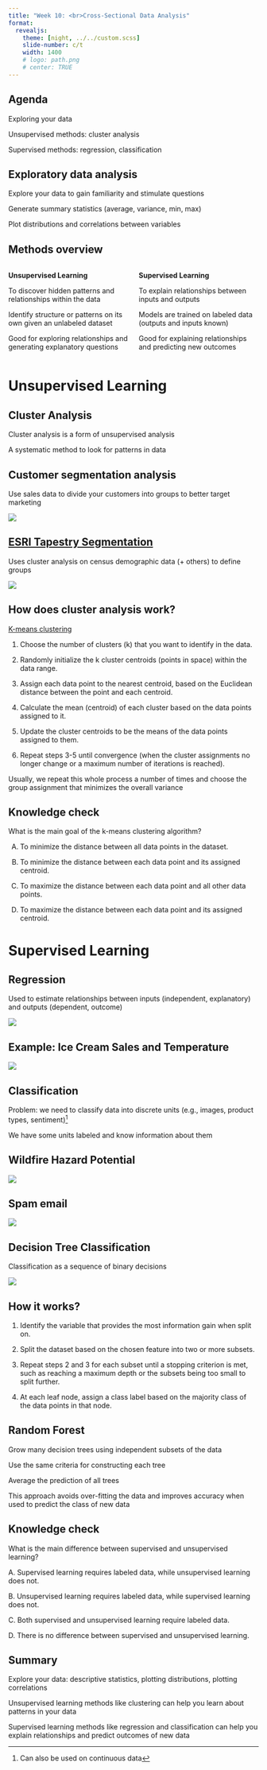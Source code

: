 ```yaml
---
title: "Week 10: <br>Cross-Sectional Data Analysis"
format: 
  revealjs:
    theme: [night, ../../custom.scss]
    slide-number: c/t
    width: 1400
    # logo: path.png
    # center: TRUE
---
```


## Agenda 

Exploring your data

Unsupervised methods: cluster analysis

Supervised methods: regression, classification



<!-- example of big text fit to slide width -->

<!-- ::: {.r-fit-text} -->
<!-- Big Text -->
<!-- ::: -->

<!-- :::: {.columns style="text-align: center"} -->
<!-- ::: {.column width="40%"} -->
<!-- ::: -->
<!-- ::: {.column width="60%"} -->
<!-- ::: -->
<!-- :::: -->

## Exploratory data analysis

Explore your data to gain familiarity and stimulate questions

Generate summary statistics (average, variance, min, max)

Plot distributions and correlations between variables

## Methods overview

:::: {.columns style="text-align: left"}
::: {.column width="50%"}
**Unsupervised Learning**

To discover hidden patterns and relationships within the data

Identify structure or patterns on its own given an unlabeled dataset

Good for exploring relationships and generating explanatory questions
:::
::: {.column width="50%"}
**Supervised Learning**

To explain relationships between inputs and outputs

Models are trained on labeled data (outputs and inputs known)

Good for explaining relationships and predicting new outcomes

:::
::::

# Unsupervised Learning

## Cluster Analysis

Cluster analysis is a form of unsupervised analysis

A systematic method to look for patterns in data

## Customer segmentation analysis

Use sales data to divide your customers into groups to better target marketing

![](includes/customer_segmentation.png)

## [ESRI Tapestry Segmentation](https://doc.arcgis.com/en/esri-demographics/latest/regional-data/tapestry-segmentation.htm)

Uses cluster analysis on census demographic data (+ others) to define groups

![](includes/esri_tapestry.jpeg)

## How does cluster analysis work? {.scrollable}

[K-means clustering](https://youtu.be/4b5d3muPQmA)

1. Choose the number of clusters (k) that you want to identify in the data.

2. Randomly initialize the k cluster centroids (points in space) within the data range.

3. Assign each data point to the nearest centroid, based on the Euclidean distance between the point and each centroid.

4. Calculate the mean (centroid) of each cluster based on the data points assigned to it.

5. Update the cluster centroids to be the means of the data points assigned to them.

6. Repeat steps 3-5 until convergence (when the cluster assignments no longer change or a maximum number of iterations is reached).

Usually, we repeat this whole process a number of times and choose the group assignment that minimizes the overall variance

## Knowledge check

What is the main goal of the k-means clustering algorithm?

A) To minimize the distance between all data points in the dataset.

B) To minimize the distance between each data point and its assigned centroid.

C) To maximize the distance between each data point and all other data points.

D) To maximize the distance between each data point and its assigned centroid.

# Supervised Learning

## Regression

Used to estimate relationships between inputs (independent, explanatory) and outputs (dependent, outcome)

![](includes/ols.webp)

## Example: Ice Cream Sales and Temperature

![](includes/ice_cream_temp.jpeg)

## Classification

Problem: we need to classify data into discrete units (e.g., images, product types, sentiment)^[Can also be used on continuous data]

We have some units labeled and know information about them

## Wildfire Hazard Potential

![](includes/whp.jpeg)

## Spam email

![](includes/spam.webp)

## Decision Tree Classification

Classification as a sequence of binary decisions

![](includes/decision_tree.png)

## How it works?

1. Identify the variable that provides the most information gain when split on.

2. Split the dataset based on the chosen feature into two or more subsets.

3. Repeat steps 2 and 3 for each subset until a stopping criterion is met, such as reaching a maximum depth or the subsets being too small to split further.

4. At each leaf node, assign a class label based on the majority class of the data points in that node.

## Random Forest

Grow many decision trees using independent subsets of the data

Use the same criteria for constructing each tree

Average the prediction of all trees

This approach avoids over-fitting the data and improves accuracy when used to predict the class of new data

## Knowledge check

What is the main difference between supervised and unsupervised learning?

A. Supervised learning requires labeled data, while unsupervised learning does not.

B. Unsupervised learning requires labeled data, while supervised learning does not.

C. Both supervised and unsupervised learning require labeled data.

D. There is no difference between supervised and unsupervised learning.

## Summary

Explore your data: descriptive statistics, plotting distributions, plotting correlations

Unsupervised learning methods like clustering can help you learn about patterns in your data

Supervised learning methods like regression and classification can help you explain relationships and predict outcomes of new data




